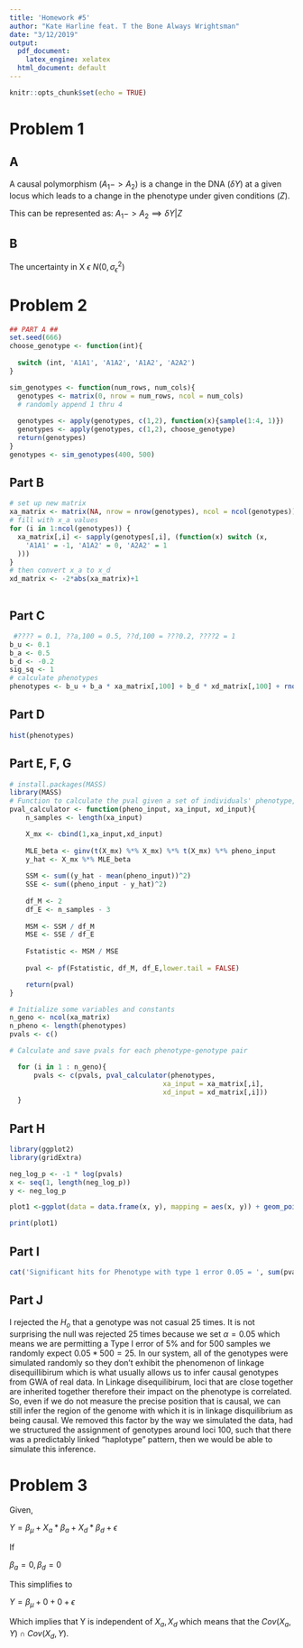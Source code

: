 ```yaml
---
title: 'Homework #5'
author: "Kate Harline feat. T the Bone Always Wrightsman"
date: "3/12/2019"
output:
  pdf_document: 
    latex_engine: xelatex
  html_document: default
---
```


```r
knitr::opts_chunk$set(echo = TRUE)
```
# Problem 1

## A
A causal polymorphism ($A_1 -> A_2$) is a change in the DNA ($\delta Y$) at a given locus which leads to a change in the phenotype under given conditions ($Z$). 

This can be represented as:
$A_1 -> A_2 \implies \delta Y | Z$ 

## B 
The uncertainty in X $\epsilon ~ N(0, \sigma_{\epsilon}^2)$

# Problem 2


```r

## PART A ##
set.seed(666)
choose_genotype <- function(int){
  
  switch (int, 'A1A1', 'A1A2', 'A1A2', 'A2A2')
}

sim_genotypes <- function(num_rows, num_cols){
  genotypes <- matrix(0, nrow = num_rows, ncol = num_cols)
  # randomly append 1 thru 4
  
  genotypes <- apply(genotypes, c(1,2), function(x){sample(1:4, 1)})
  genotypes <- apply(genotypes, c(1,2), choose_genotype)
  return(genotypes)
}
genotypes <- sim_genotypes(400, 500)

```

## Part B

```r
# set up new matrix
xa_matrix <- matrix(NA, nrow = nrow(genotypes), ncol = ncol(genotypes))
# fill with x_a values
for (i in 1:ncol(genotypes)) {
  xa_matrix[,i] <- sapply(genotypes[,i], (function(x) switch (x,
    'A1A1' = -1, 'A1A2' = 0, 'A2A2' = 1
  )))
}
# then convert x_a to x_d
xd_matrix <- -2*abs(xa_matrix)+1
 
```
## Part C

```r
 #???? = 0.1, ??a,100 = 0.5, ??d,100 = ???0.2, ????2 = 1
b_u <- 0.1
b_a <- 0.5
b_d <- -0.2
sig_sq <- 1
# calculate phenotypes
phenotypes <- b_u + b_a * xa_matrix[,100] + b_d * xd_matrix[,100] + rnorm(400, 0, sqrt(sig_sq))

```
## Part D
```r
hist(phenotypes)
```
## Part E, F, G
```r
# install.packages(MASS)
library(MASS)
# Function to calculate the pval given a set of individuals' phenotype, and genotype encodings.
pval_calculator <- function(pheno_input, xa_input, xd_input){
    n_samples <- length(xa_input)

    X_mx <- cbind(1,xa_input,xd_input)
    
    MLE_beta <- ginv(t(X_mx) %*% X_mx) %*% t(X_mx) %*% pheno_input
    y_hat <- X_mx %*% MLE_beta
  
    SSM <- sum((y_hat - mean(pheno_input))^2)
    SSE <- sum((pheno_input - y_hat)^2)
  
    df_M <- 2
    df_E <- n_samples - 3 
  
    MSM <- SSM / df_M
    MSE <- SSE / df_E
    
    Fstatistic <- MSM / MSE
  
    pval <- pf(Fstatistic, df_M, df_E,lower.tail = FALSE)

    return(pval)
}

# Initialize some variables and constants
n_geno <- ncol(xa_matrix)
n_pheno <- length(phenotypes)
pvals <- c()

# Calculate and save pvals for each phenotype-genotype pair

  for (i in 1 : n_geno){
      pvals <- c(pvals, pval_calculator(phenotypes, 
                                      xa_input = xa_matrix[,i], 
                                      xd_input = xd_matrix[,i]))
  }

```

## Part H
```r
library(ggplot2)
library(gridExtra)

neg_log_p <- -1 * log(pvals)
x <- seq(1, length(neg_log_p))
y <- neg_log_p

plot1 <-ggplot(data = data.frame(x, y), mapping = aes(x, y)) + geom_point() + geom_hline(yintercept=-log(0.05), col='blue') + labs(x = 'Genomic Position', y= '-log(p)', title = 'GWA Hits') + ylim(0,30)

print(plot1)

```

## Part I
```r
cat('Significant hits for Phenotype with type 1 error 0.05 = ', sum(pvals < 0.05), '\n')
```

## Part J
I rejected the $H_o$ that a genotype was not casual 25 times. It is not surprising the null was rejected 25 times because we set $\alpha = 0.05$ which means we are permitting a Type I error of $5\%$ and for 500 samples we randomly expect $0.05*500 = 25$. In our system, all of the genotypes were simulated randomly so they don't exhibit the phenomenon of linkage disequillibirum which is what usually allows us to infer causal genotypes from GWA of real data. In Linkage disequilibirum, loci that are close together are inherited together therefore their impact on the phenotype is correlated. So, even if we do not measure the precise position that is causal, we can still infer the region of the genome with which it is in linkage disquilibrium as being causal. We removed this factor by the way we simulated the data, had we structured the assignment of genotypes around loci 100, such that there was a predictably linked "haplotype" pattern, then we would be able to simulate this inference. 

# Problem 3
Given, 

$Y = \beta_{\mu} + X_a*\beta_a + X_d*\beta_d + \epsilon$

If 

$\beta_a = 0, \beta_d = 0$

This simplifies to 

$Y = \beta_{\mu} + 0 + 0 + \epsilon$ 

Which implies that Y is independent of  $X_a, X_d$ which means that the $Cov(X_a, Y) \cap Cov(X_d, Y)$.